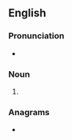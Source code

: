 ==English==

===Pronunciation===
* {{IPA|/ˈeɪ.dʒɪŋz/|lang=en}}

===Noun===
{{head|en|noun form}}

# {{plural of|aging|lang=en}}

===Anagrams===
* {{anagrams|en|a=aggins|Gangis|niggas|saggin'}}